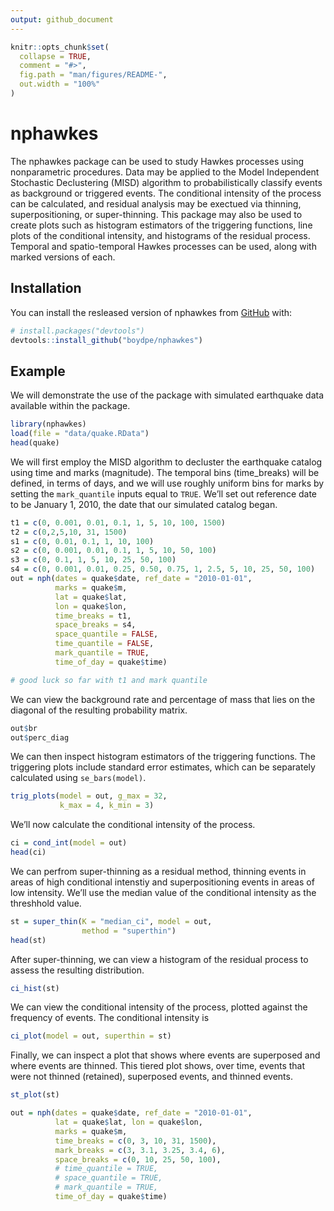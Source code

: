 ```yaml
---
output: github_document
---
```


<!-- README.md is generated from README.Rmd. Please edit that file -->

```r
knitr::opts_chunk$set(
  collapse = TRUE,
  comment = "#>",
  fig.path = "man/figures/README-",
  out.width = "100%"
)
```

# nphawkes

<!-- badges: start -->
<!-- badges: end -->

The nphawkes package can be used to study Hawkes processes using nonparametric procedures. Data may be applied to the Model Independent Stochastic Declustering (MISD) algorithm to probabilistically classify events as background or triggered events. The conditional intensity of the process can be calculated, and residual analysis may be exectued via thinning, superpositioning, or super-thinning. This package may also be used to create plots such as histogram estimators of the triggering functions, line plots of the conditional intensity, and histograms of the residual process. Temporal and spatio-temporal Hawkes processes can be used, along with marked versions of each. 

## Installation

<!-- You can install the released version of nphawkes from [CRAN](https://CRAN.R-project.org) with: -->

You can install the resleased version of nphawkes from [GitHub](https://github.com/) with:

``` r
# install.packages("devtools")
devtools::install_github("boydpe/nphawkes")

```
## Example

We will demonstrate the use of the package with simulated earthquake data available within the package.  

```r
library(nphawkes)
load(file = "data/quake.RData")
head(quake)
```

We will first employ the MISD algorithm to decluster the earthquake catalog using time and marks (magnitude). The temporal bins (time_breaks) will be defined, in terms of days, and we will use roughly uniform bins for marks by setting the `mark_quantile` inputs equal to `TRUE`. We'll set out reference date to be January 1, 2010, the date that our simulated catalog began. 

```r
t1 = c(0, 0.001, 0.01, 0.1, 1, 5, 10, 100, 1500)
t2 = c(0,2,5,10, 31, 1500)
s1 = c(0, 0.01, 0.1, 1, 10, 100)
s2 = c(0, 0.001, 0.01, 0.1, 1, 5, 10, 50, 100)
s3 = c(0, 0.1, 1, 5, 10, 25, 50, 100)
s4 = c(0, 0.001, 0.01, 0.25, 0.50, 0.75, 1, 2.5, 5, 10, 25, 50, 100)
out = nph(dates = quake$date, ref_date = "2010-01-01",
          marks = quake$m, 
          lat = quake$lat,
          lon = quake$lon,
          time_breaks = t1,
          space_breaks = s4,
          space_quantile = FALSE,
          time_quantile = FALSE,
          mark_quantile = TRUE,
          time_of_day = quake$time)

# good luck so far with t1 and mark quantile

```

We can view the background rate and percentage of mass that lies on the diagonal of the resulting probability matrix. 

```r
out$br
out$perc_diag
```

We can then inspect histogram estimators of the triggering functions. The triggering plots include standard error estimates, which can be separately calculated using `se_bars(model)`. 

```r
trig_plots(model = out, g_max = 32,
           k_max = 4, k_min = 3)
```

We'll now calculate the conditional intensity of the process. 

```r
ci = cond_int(model = out)
head(ci)
```

We can perfrom super-thinning as a residual method, thinning events in areas of high conditional intenstiy and superpositioning events in areas of low intensity. We'll use the median value of the conditional intensity as the threshhold value. 
<!-- We'll use the `sim_grid = TRUE` argument since the geographical coordinates are simulated within the $`[0\times1]\times[0\times1]`$ grid.  -->
 

```r
st = super_thin(K = "median_ci", model = out,
                method = "superthin")
head(st)
```

After super-thinning, we can view a histogram of the residual process to assess the resulting distribution.

```r
ci_hist(st)
```

We can view the conditional intensity of the process, plotted against the frequency of events. The conditional intensity is 

```r
ci_plot(model = out, superthin = st)
```

Finally, we can inspect a plot that shows where events are superposed and where events are thinned. This tiered plot shows, over time, events that were not thinned (retained), superposed events, and thinned events. 

```r
st_plot(st)
```


```r
out = nph(dates = quake$date, ref_date = "2010-01-01",
          lat = quake$lat, lon = quake$lon,
          marks = quake$m,
          time_breaks = c(0, 3, 10, 31, 1500),
          mark_breaks = c(3, 3.1, 3.25, 3.4, 6),
          space_breaks = c(0, 10, 25, 50, 100),
          # time_quantile = TRUE,
          # space_quantile = TRUE,
          # mark_quantile = TRUE,
          time_of_day = quake$time)
```

